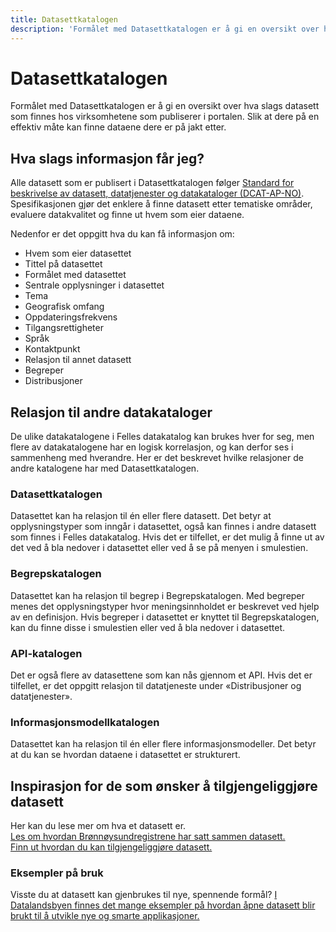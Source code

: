 ```yaml
---
title: Datasettkatalogen
description: 'Formålet med Datasettkatalogen er å gi en oversikt over hva slags datasett som finnes hos virksomhetene som publiserer i portalen.'
---
```


# Datasettkatalogen

<Ingress>
    Formålet med Datasettkatalogen er å gi en oversikt over hva slags datasett som finnes hos virksomhetene som
    publiserer i portalen. Slik at dere på en effektiv måte kan finne dataene dere er på jakt etter.
</Ingress>

<CatalogPromo
    text='Ønsker du å søke i Datasett-katalogen?'
    button='Finn datasett →'
    link='/datasets'
/>

## Hva slags informasjon får jeg?

Alle datasett som er publisert i Datasettkatalogen følger [Standard for beskrivelse av datasett, datatjenester og datakataloger (DCAT-AP-NO)](https://data.norge.no/specification/dcat-ap-no/). Spesifikasjonen gjør det enklere å finne datasett etter tematiske områder, evaluere datakvalitet og finne ut hvem som eier dataene.

Nedenfor er det oppgitt hva du kan få informasjon om:

-   Hvem som eier datasettet
-   Tittel på datasettet
-   Formålet med datasettet
-   Sentrale opplysninger i datasettet
-   Tema
-   Geografisk omfang
-   Oppdateringsfrekvens
-   Tilgangsrettigheter
-   Språk
-   Kontaktpunkt
-   Relasjon til annet datasett
-   Begreper
-   Distribusjoner

## Relasjon til andre datakataloger

De ulike datakatalogene i Felles datakatalog kan brukes hver for seg, men flere av datakatalogene har en logisk korrelasjon, og kan derfor ses i sammenheng med hverandre. Her er det beskrevet hvilke relasjoner de andre katalogene har med Datasettkatalogen.

### Datasettkatalogen

Datasettet kan ha relasjon til én eller flere datasett. Det betyr at opplysningstyper som inngår i datasettet, også kan finnes i andre datasett som finnes i Felles datakatalog. Hvis det er tilfellet, er det mulig å finne ut av det ved å bla nedover i datasettet eller ved å se på menyen i smulestien.

### Begrepskatalogen

Datasettet kan ha relasjon til begrep i Begrepskatalogen. Med begreper menes det opplysningstyper hvor meningsinnholdet er beskrevet ved hjelp av en definisjon. Hvis begreper i datasettet er knyttet til Begrepskatalogen, kan du finne disse i smulestien eller ved å bla nedover i datasettet.

### API-katalogen

Det er også flere av datasettene som kan nås gjennom et API. Hvis det er tilfellet, er det oppgitt relasjon til datatjeneste under «Distribusjoner og datatjenester».

### Informasjonsmodellkatalogen

Datasettet kan ha relasjon til én eller flere informasjonsmodeller. Det betyr at du kan se hvordan dataene i datasettet er strukturert.

## Inspirasjon for de som ønsker å tilgjengeliggjøre datasett

Her kan du lese mer om hva et datasett er.  
[Les om hvordan Brønnøysundregistrene har satt sammen datasett.](https://www.digdir.no/informasjonsforvaltning/hvordan-bestemme-hva-et-datasett-er-og-hvilke-datasett-som-skal-beskrives/2198)  
[Finn ut hvordan du kan tilgjengeliggjøre datasett.](https://www.digdir.no/informasjonsforvaltning/steg-6-tilgjengeliggjore/2725)

### Eksempler på bruk

Visste du at datasett kan gjenbrukes til nye, spennende formål? [I Datalandsbyen finnes det mange eksempler på hvordan åpne datasett blir brukt til å utvikle nye og smarte applikasjoner.](https://datalandsbyen.norge.no/category/2/gode-eksempler-p%C3%A5-bruk)
